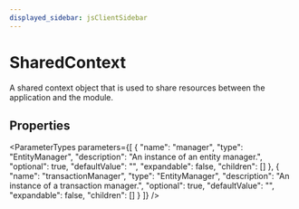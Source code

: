 ```yaml
---
displayed_sidebar: jsClientSidebar
---
```



# SharedContext

A shared context object that is used to share resources between the application and the module.

## Properties

<ParameterTypes parameters={[
  {
    "name": "manager",
    "type": "EntityManager",
    "description": "An instance of an entity manager.",
    "optional": true,
    "defaultValue": "",
    "expandable": false,
    "children": []
  },
  {
    "name": "transactionManager",
    "type": "EntityManager",
    "description": "An instance of a transaction manager.",
    "optional": true,
    "defaultValue": "",
    "expandable": false,
    "children": []
  }
]} />

